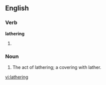 ==English==

===Verb===
'''lathering'''

# {{present participle of|[[lather]]}}

===Noun===
{{en-noun}}

# The act of lathering; a covering with lather.

[[vi:lathering]]